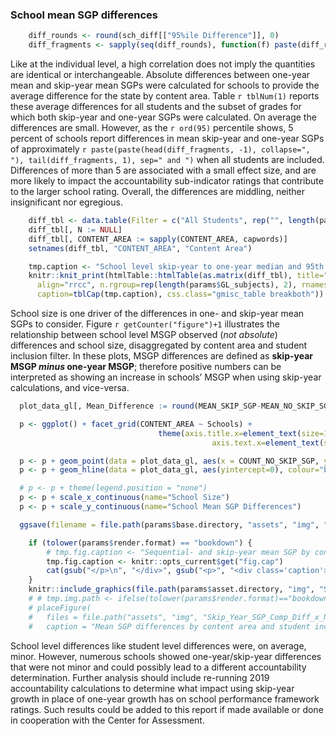 ### School mean SGP differences

```r
	diff_rounds <- round(sch_diff[["95%ile Difference"]], 0)
	diff_fragments <- sapply(seq(diff_rounds), function(f) paste(diff_rounds[f], "in", params$GL_camel[f]))
```

Like at the individual level, a high correlation does not imply the quantities are identical or interchangeable. Absolute differences between one-year mean and skip-year mean SGPs were calculated for schools to provide the average difference for the state by content area. Table `r tblNum(1)` reports these average differences for all students and the subset of grades for which both skip-year and one-year SGPs were calculated. On average the differences are small. However, as the `r ord(95)` percentile shows, 5 percent of schools report differences in mean skip-year and one-year SGPs of approximately `r paste(paste(head(diff_fragments, -1), collapse=", "), tail(diff_fragments, 1), sep=" and ")` when all students are included. Differences of more than 5 are associated with a small effect size, and are more likely to impact the accountability sub-indicator ratings that contribute to the larger school rating. Overall, the differences are middling, neither insignificant nor egregious.

```r
	diff_tbl <- data.table(Filter = c("All Students", rep("", length(params$GL_subjects)-1), "Skip-Year Subset", rep("", length(params$GL_subjects)-1)), rbindlist(list(sch_diff, sch_diff_x)))
	diff_tbl[, N := NULL]
	diff_tbl[, CONTENT_AREA := sapply(CONTENT_AREA, capwords)]
	setnames(diff_tbl, "CONTENT_AREA", "Content Area")

	tmp.caption <- "School level skip-year to one-year median and 95th percentile absolute differences"
	knitr::knit_print(htmlTable::htmlTable(as.matrix(diff_tbl), title="",
	  align="rrcc", n.rgroup=rep(length(params$GL_subjects), 2), rnames=FALSE,
	  caption=tblCap(tmp.caption), css.class="gmisc_table breakboth"))
```

School size is one driver of the differences in one- and skip-year mean SGPs to consider. Figure `r getCounter("figure")+1` illustrates the relationship between school level MSGP observed (*not absolute*) differences and school size, disaggregated by content area and student inclusion filter. In these plots, MSGP differences are defined as **skip-year MSGP *minus* one-year MSGP**; therefore positive numbers can be interpreted as showing an increase in schools' MSGP when using skip-year calculations, and vice-versa.

```r
  plot_data_gl[, Mean_Difference := round(MEAN_SKIP_SGP-MEAN_NO_SKIP_SGP, 2)] # NOT absolute

  p <- ggplot() + facet_grid(CONTENT_AREA ~ Schools) +
   								 theme(axis.title.x=element_text(size=15), axis.title.y=element_text(size=15),
   								 			 axis.text.x=element_text(size=12), axis.text.y=element_text(size=12))

  p <- p + geom_point(data = plot_data_gl, aes(x = COUNT_NO_SKIP_SGP, y = Mean_Difference), size=3, alpha = 0.25, colour="blue")
  p <- p + geom_hline(data = plot_data_gl, aes(yintercept=0), colour="black", linetype="dashed")

  # p <- p + theme(legend.position = "none")
  p <- p + scale_x_continuous(name="School Size")
  p <- p + scale_y_continuous(name="School Mean SGP Differences")

  ggsave(filename = file.path(params$base.directory, "assets", "img", "Skip_Year_SGP_Comp_Diff_x_N.svg"), plot=p, device = "svg", width = 7, height = 5.5, units = "in")
```

<!-- r, results="asis", echo=FALSE -->
```r

	if (tolower(params$render.format) == "bookdown") {
		# tmp.fig.caption <- "Sequential- and skip-year mean SGP by content area and student filter"
		tmp.fig.caption <- knitr::opts_current$get("fig.cap")
		cat(gsub("</p>\n", "</div>", gsub("<p>", "<div class='caption'>", markdown::markdownToHTML(text=Gmisc::figCapNo(tmp.fig.caption), fragment.only=TRUE))))
	}
	knitr::include_graphics(file.path(params$asset.directory, "img", "Skip_Year_SGP_Comp_Diff_x_N.svg"), error = FALSE)
	# # tmp.img.path <- ifelse(tolower(params$render.format)=="bookdown", file.path("..", ".."), "..")
	# placeFigure(
	# 	files = file.path("assets", "img", "Skip_Year_SGP_Comp_Diff_x_N.svg"), html.width = "100%",
	# 	caption = "Mean SGP differences by content area and student inclusion filter")
```

School level differences like student level differences were, on average, minor. However, numerous schools showed one-year/skip-year differences that were not minor and could possibly lead to a different accountability determination. Further analysis should include re-running 2019 accountability calculations to determine what impact using skip-year growth in place of one-year growth has on school performance framework ratings. Such results could be added to this report if made available or done in cooperation with the Center for Assessment.
